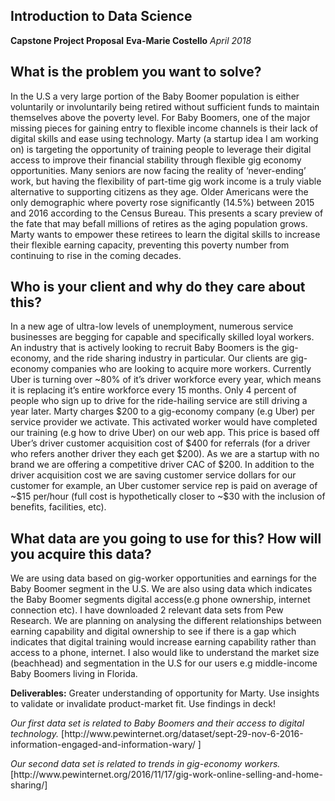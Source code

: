 
## Introduction to Data Science

__Capstone Project Proposal__
__Eva-Marie Costello__
*April 2018*
 
 
## __What is the problem you want to solve?__
In the U.S a very large portion of the Baby Boomer population is either voluntarily or involuntarily being retired without sufficient funds to maintain themselves above the poverty level. For Baby Boomers, one of the major missing pieces for gaining entry to flexible income channels is their lack of digital skills and ease using technology. Marty (a startup idea I am working on) is targeting the opportunity of training people to leverage their digital access to improve their financial stability through flexible gig economy opportunities. Many seniors are now facing the reality of ‘never-ending’ work, but having the flexibility of part-time gig work income is a truly viable alternative to supporting citizens as they age. Older Americans were the only demographic where poverty rose significantly (14.5%) between 2015 and 2016 according to the Census Bureau. This presents a scary preview of the fate that may befall millions of retires as the aging population grows. Marty wants to empower these retirees to learn the digital skills to increase their flexible earning capacity, preventing this poverty number from continuing to rise in the coming decades.


## __Who is your client and why do they care about this?__
In a new age of ultra-low levels of unemployment, numerous service businesses are begging for capable and specifically skilled loyal workers.  An industry that is actively looking to recruit Baby Boomers is the gig-economy, and the ride sharing industry in particular. Our clients are gig-economy companies who are looking to acquire more workers. Currently Uber is turning over ~80% of it’s driver workforce every year, which means it is replacing it’s entire workforce every 15 months. Only 4 percent of people who sign up to drive for the ride-hailing service are still driving a year later.  Marty charges $200 to a gig-economy company (e.g Uber) per service provider we activate. This activated worker would have completed our training (e.g how to drive Uber) on our web app. This price is based off Uber’s driver customer acquisition cost of $400 for referrals (for a driver who refers another driver they each get $200). As we are a startup with no brand we are offering a competitive driver CAC of $200. In addition to the driver acquisition cost we are saving customer service dollars for our customer for example, an Uber customer service rep is paid on average of ~$15 per/hour (full cost is hypothetically closer to ~$30 with the inclusion of benefits, facilities, etc). 


## __What data are you going to use for this? How will you acquire this data?__
We are using data based on gig-worker opportunities and earnings for the Baby Boomer segment in the U.S. We are also using data which indicates the Baby Boomer segments digital access(e.g phone ownership, internet connection etc). I have downloaded 2 relevant data sets from Pew Research. We are planning on analysing the different relationships between earning capability and digital ownership to see if there is a gap which indicates that digital training would increase earning capability rather than access to a phone, internet. I also would like to understand the market size (beachhead) and segmentation in the U.S for our users e.g middle-income Baby Boomers living in Florida. 

**Deliverables:** Greater understanding of opportunity for Marty. Use insights to validate or invalidate product-market fit. Use findings in deck!

*Our first data set is related to Baby Boomers and their access to digital technology.*
[http://www.pewinternet.org/dataset/sept-29-nov-6-2016-information-engaged-and-information-wary/ ]

*Our second data set is related to trends in gig-economy workers.*
[http://www.pewinternet.org/2016/11/17/gig-work-online-selling-and-home-sharing/]



